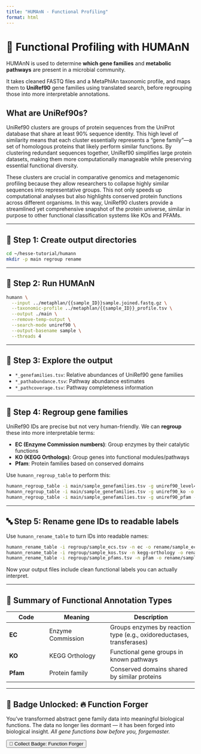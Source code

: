 ```yaml
---
title: "HUMAnN - Functional Profiling"
format: html
---
```


# 🧬 Functional Profiling with HUMAnN

HUMAnN is used to determine **which gene families** and **metabolic pathways** are present in a microbial community.

It takes cleaned FASTQ files and a MetaPhlAn taxonomic profile, and maps them to **UniRef90** gene families using translated search, before regrouping those into more interpretable annotations.

::: callout-note
# What are UniRef90s?
UniRef90 clusters are groups of protein sequences from the UniProt database that share at least 90% sequence identity. This high level of similarity means that each cluster essentially represents a "gene family"—a set of homologous proteins that likely perform similar functions. By clustering redundant sequences together, UniRef90 simplifies large protein datasets, making them more computationally manageable while preserving essential functional diversity.

These clusters are crucial in comparative genomics and metagenomic profiling because they allow researchers to collapse highly similar sequences into representative groups. This not only speeds up computational analyses but also highlights conserved protein functions across different organisms. In this way, UniRef90 clusters provide a streamlined yet comprehensive snapshot of the protein universe, similar in purpose to other functional classification systems like KOs and PFAMs.
:::

---

## 📂 Step 1: Create output directories

```bash
cd ~/hesse-tutorial/humann
mkdir -p main regroup rename
```

---

## 🚀 Step 2: Run HUMAnN

```bash
humann \
  --input ../metaphlan/{{sample_ID}}sample.joined.fastq.gz \
  --taxonomic-profile ../metaphlan/{{sample_ID}}_profile.tsv \
  --output ./main \
  --remove-temp-output \
  --search-mode uniref90 \
  --output-basename sample \
  --threads 4
```

---

## 📄 Step 3: Explore the output

- `*_genefamilies.tsv`: Relative abundances of UniRef90 gene families
- `*_pathabundance.tsv`: Pathway abundance estimates
- `*_pathcoverage.tsv`: Pathway completeness information

---

## 🔁 Step 4: Regroup gene families

UniRef90 IDs are precise but not very human-friendly. We can **regroup** these into more interpretable terms:

- **EC (Enzyme Commission numbers)**: Group enzymes by their catalytic functions
- **KO (KEGG Orthologs)**: Group genes into functional modules/pathways
- **Pfam**: Protein families based on conserved domains

Use `humann_regroup_table` to perform this:

```bash
humann_regroup_table -i main/sample_genefamilies.tsv -g uniref90_level4ec -o regroup/sample_ecs.tsv
humann_regroup_table -i main/sample_genefamilies.tsv -g uniref90_ko -o regroup/sample_kos.tsv
humann_regroup_table -i main/sample_genefamilies.tsv -g uniref90_pfam -o regroup/sample_pfams.tsv
```

---

## 🔤 Step 5: Rename gene IDs to readable labels

Use `humann_rename_table` to turn IDs into readable names:

```bash
humann_rename_table -i regroup/sample_ecs.tsv -n ec -o rename/sample_ecs_rename.tsv
humann_rename_table -i regroup/sample_kos.tsv -n kegg-orthology -o rename/sample_kos_rename.tsv
humann_rename_table -i regroup/sample_pfams.tsv -n pfam -o rename/sample_pfams_rename.tsv
```

Now your output files include clean functional labels you can actually interpret.

---

## 🧪 Summary of Functional Annotation Types

| Code | Meaning | Description |
|------|---------|-------------|
| **EC** | Enzyme Commission | Groups enzymes by reaction type (e.g., oxidoreductases, transferases) |
| **KO** | KEGG Orthology | Functional gene groups in known pathways |
| **Pfam** | Protein family | Conserved domains shared by similar proteins |

---

## 🏅 Badge Unlocked: 🔥 Function Forger

You’ve transformed abstract gene family data into meaningful biological functions.
The data no longer lies dormant — it has been forged into biological insight. _All gene functions bow before you, forgemaster._

```{=html}
<button onclick="collectBadge('function-forger')">🏅 Collect Badge: Function Forger</button>

<script>
function collectBadge(badgeName) {
  const badges = JSON.parse(localStorage.getItem('badges') || '[]');
  if (!badges.includes(badgeName)) {
    badges.push(badgeName);
    localStorage.setItem('badges', JSON.stringify(badges));
    alert('Badge collected: ' + badgeName);
  } else {
    alert('You already collected this badge!');
  }
}
</script>
```

